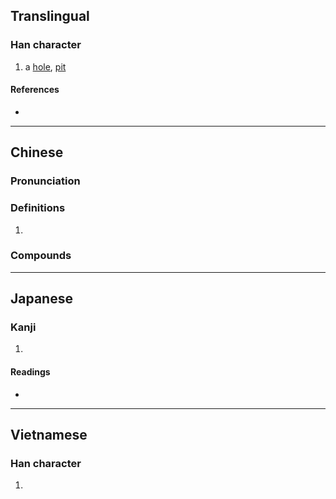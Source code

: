 {{also|坜}}
{{character info}}
==Translingual==

===Han character===
{{Han char|rn=32|rad=土|as=16|sn=19|four=41111|canj=GMHM|ids=⿰土歷}}

# a [[hole]], [[pit]]

====References====
* {{Han ref|kx=0242.130|dkj=05599|dj=0482.070|hdz=10499.080|uh=58E2|ud=22754|bh=C363|bd=50019}}

----

==Chinese==
{{zh-forms|s=坜}}

===Pronunciation===
{{zh-pron
|m=lì
|c=lik6,lek6
|h=pfs=lak
|md=
|mn=le̍k
|w=
|mc=y
|oc=y
|cat=
}}

===Definitions===
{{zh-hanzi}}

# {{rfdef|zh}}

===Compounds===
{{zh-der|中壢/中坜}}

----

==Japanese==

===Kanji===
{{ja-kanji|grade=|rs=土16}}

# {{rfdef|ja|sort=土16}}

====Readings====
* {{ja-readings|on=[[れき]] (reki), [[りゃく]] (ryaku)|kun=[[あな]] (ana)}}

----

==Vietnamese==

===Han character===
{{vi-readings|reading=gạch|rs=土16}}

# {{rfdef|vi|sort=土16}}